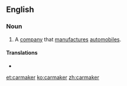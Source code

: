 ==English==

===Noun===
{{en-noun}}

# A [[company]] that [[manufacture]]s [[automobiles]].

====Translations====
{{trans-top|company}}
* {{trreq|Finnish}}
{{trans-mid}}
{{trans-bottom}}

[[et:carmaker]]
[[ko:carmaker]]
[[zh:carmaker]]